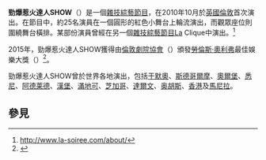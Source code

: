 {{expand|time=2015-09-28T09:43:27+00:00}}
'''勁爆惹火達人SHOW'''（{{lang-fr|'''La Soirée'''}}）是一個[[雜技|雜技]][[綜藝節目|綜藝節目]]，在2010年10月於[[英國|英國]][[倫敦|倫敦]]首次演出。在節目中，約25名演員在一個圓形的紅色小舞台上輪流演出，而觀眾座位則圍繞舞台橫排。某部份演員曾經在另一個[[雜技|雜技]][[綜藝節目|綜藝節目]]La Clique中演出。<ref>http://www.la-soiree.com/about/</ref>

2015年，勁爆惹火達人SHOW獲得由[[倫敦劇院協會|倫敦劇院協會]]（{{lang-en|'''The Society of London Theatre'''}}）頒發[[劳伦斯·奥利弗奖|勞倫斯·奧利弗]]最佳娛樂大獎（{{lang-en|'''Laurence Olivier Award for Best Entertainment'''}}）<ref>{{cite web |url=http://www.olivierawards.com/nominations/view/item274586/best-entertainment-family/ |title=存档副本 |accessdate=2015-04-21 |deadurl=yes |archiveurl=https://web.archive.org/web/20150503064454/http://www.olivierawards.com/nominations/view/item274586/best-entertainment-family |archivedate=2015-05-03 }}</ref>。

勁爆惹火達人SHOW曾於世界各地演出，包括[[于默奧|于默奧]]、[[斯德哥爾摩|斯德哥爾摩]]、[[奥尔堡|奧爾堡]]、[[悉尼|悉尼]]、[[阿德莱德|阿德莱德]]、[[漢堡|漢堡]]、[[滿地可|滿地可]]、[[芝加哥|芝加哥]]、[[達爾文_(澳洲)|達爾文]]、[[奥胡斯|奥胡斯]]、[[香港|香港]]及[[馬尼拉|馬尼拉]]。

==參見==